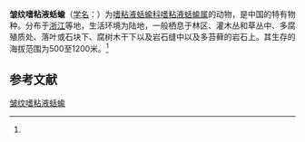 {{Speciesbox
| name = 皱纹嗜粘液蛞蝓
| status = 
| status_system = 
| image = 
| genus = Philomycus
| species = rugulosus
| authority = (Chen et Gao, 1979)<ref name='id11142'>{{cite web| url =http://www.bioinfo.cn/db05/BjdwSpecies.php?action=view&id=11142| title =皱纹嗜粘液蛞蝓| work =《中国动物物种编目数据库》| publisher =中国科学院微生物研究所| author =中国科学院动物研究所| accessdate =2009-04-28| deadurl =yes| archiveurl =https://web.archive.org/web/20160305004842/http://www.bioinfo.cn/db05/BjdwSpecies.php?action=view&id=11142| archivedate =2016年3月5日| df =}}</ref>
}}

'''皱纹嗜粘液蛞蝓'''（[[学名|学名]]：{{lang|la|''Philomycus rugulosus''}}）为[[嗜粘液蛞蝓科|嗜粘液蛞蝓科]][[嗜粘液蛞蝓属|嗜粘液蛞蝓属]]的动物，是中国的特有物种。分布于[[浙江|浙江]]等地，生活环境为陆地，一般栖息于林区、灌木丛和草丛中、多腐殖质处、落叶或石块下、腐树木干下以及岩石缝中以及多苔藓的岩石上。其生存的海拔范围为500至1200米。<ref name='id11142'/>

== 参考文献 ==
{{reflist}}

{{Wikispecies|Philomycus rugulosus}}

[[Category:嗜粘液蛞蝓属|皱纹嗜粘液蛞蝓]]


{{软体动物小作品}}